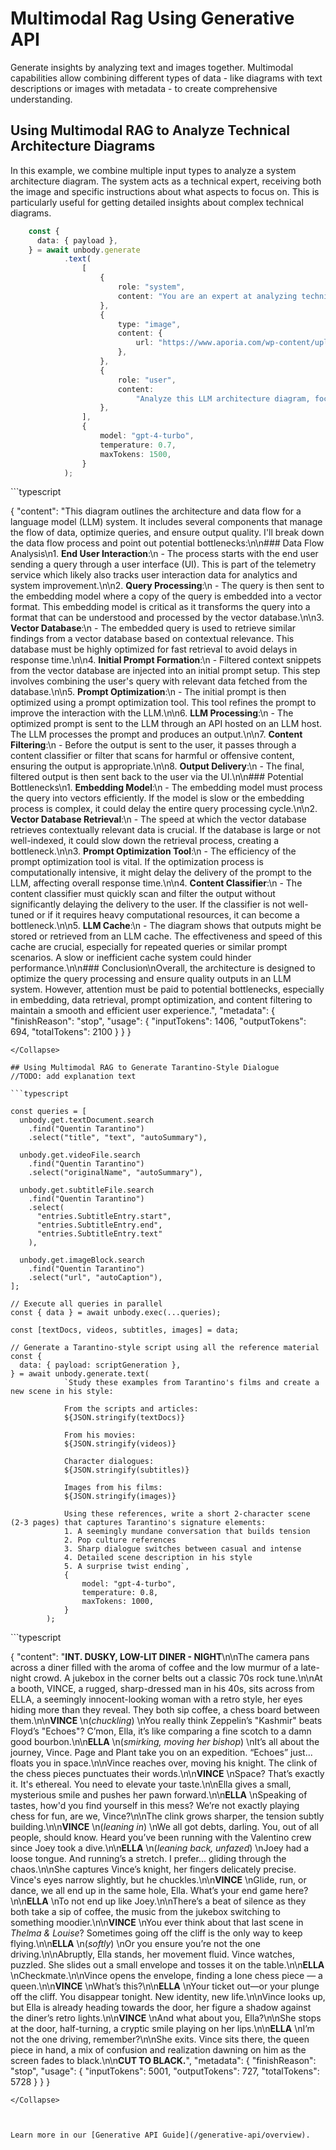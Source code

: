

# Multimodal Rag Using Generative API

Generate insights by analyzing text and images together. Multimodal capabilities allow combining different types of data - like diagrams with text descriptions or images with metadata - to create comprehensive understanding.

## Using Multimodal RAG to Analyze Technical Architecture Diagrams
In this example, we combine multiple input types to analyze a system architecture diagram. The system acts as a technical expert, receiving both the image and specific instructions about what aspects to focus on. This is particularly useful for getting detailed insights about complex technical diagrams.

```typescript
    const {
      data: { payload },
    } = await unbody.generate
            .text(
                [
                    {
                        role: "system",
                        content: "You are an expert at analyzing technical diagrams.",
                    },
                    {
                        type: "image",
                        content: {
                            url: "https://www.aporia.com/wp-content/uploads/2024/02/image-4.png",
                        },
                    },
                    {
                        role: "user",
                        content:
                            "Analyze this LLM architecture diagram, focusing on data flow and bottlenecks.",
                    },
                ],
                {
                    model: "gpt-4-turbo",
                    temperature: 0.7,
                    maxTokens: 1500,
                }
            );
```

<Collapse title="Response">
```typescript

{
    "content": "This diagram outlines the architecture and data flow for a language model (LLM) system. It includes several components that manage the flow of data, optimize queries, and ensure output quality. I'll break down the data flow process and point out potential bottlenecks:\n\n### Data Flow Analysis\n1. **End User Interaction**:\n   - The process starts with the end user sending a query through a user interface (UI). This is part of the telemetry service which likely also tracks user interaction data for analytics and system improvement.\n\n2. **Query Processing**:\n   - The query is then sent to the embedding model where a copy of the query is embedded into a vector format. This embedding model is critical as it transforms the query into a format that can be understood and processed by the vector database.\n\n3. **Vector Database**:\n   - The embedded query is used to retrieve similar findings from a vector database based on contextual relevance. This database must be highly optimized for fast retrieval to avoid delays in response time.\n\n4. **Initial Prompt Formation**:\n   - Filtered context snippets from the vector database are injected into an initial prompt setup. This step involves combining the user's query with relevant data fetched from the database.\n\n5. **Prompt Optimization**:\n   - The initial prompt is then optimized using a prompt optimization tool. This tool refines the prompt to improve the interaction with the LLM.\n\n6. **LLM Processing**:\n   - The optimized prompt is sent to the LLM through an API hosted on an LLM host. The LLM processes the prompt and produces an output.\n\n7. **Content Filtering**:\n   - Before the output is sent to the user, it passes through a content classifier or filter that scans for harmful or offensive content, ensuring the output is appropriate.\n\n8. **Output Delivery**:\n   - The final, filtered output is then sent back to the user via the UI.\n\n### Potential Bottlenecks\n1. **Embedding Model**:\n   - The embedding model must process the query into vectors efficiently. If the model is slow or the embedding process is complex, it could delay the entire query processing cycle.\n\n2. **Vector Database Retrieval**:\n   - The speed at which the vector database retrieves contextually relevant data is crucial. If the database is large or not well-indexed, it could slow down the retrieval process, creating a bottleneck.\n\n3. **Prompt Optimization Tool**:\n   - The efficiency of the prompt optimization tool is vital. If the optimization process is computationally intensive, it might delay the delivery of the prompt to the LLM, affecting overall response time.\n\n4. **Content Classifier**:\n   - The content classifier must quickly scan and filter the output without significantly delaying the delivery to the user. If the classifier is not well-tuned or if it requires heavy computational resources, it can become a bottleneck.\n\n5. **LLM Cache**:\n   - The diagram shows that outputs might be stored or retrieved from an LLM cache. The effectiveness and speed of this cache are crucial, especially for repeated queries or similar prompt scenarios. A slow or inefficient cache system could hinder performance.\n\n### Conclusion\nOverall, the architecture is designed to optimize the query processing and ensure quality outputs in an LLM system. However, attention must be paid to potential bottlenecks, especially in embedding, data retrieval, prompt optimization, and content filtering to maintain a smooth and efficient user experience.",
    "metadata": {
        "finishReason": "stop",
        "usage": {
            "inputTokens": 1406,
            "outputTokens": 694,
            "totalTokens": 2100
        }
    }
}
```
</Collapse>

## Using Multimodal RAG to Generate Tarantino-Style Dialogue
//TODO: add explanation text

```typescript

const queries = [
  unbody.get.textDocument.search
    .find("Quentin Tarantino")
    .select("title", "text", "autoSummary"),

  unbody.get.videoFile.search
    .find("Quentin Tarantino")
    .select("originalName", "autoSummary"),

  unbody.get.subtitleFile.search
    .find("Quentin Tarantino")
    .select(
      "entries.SubtitleEntry.start",
      "entries.SubtitleEntry.end",
      "entries.SubtitleEntry.text"
    ),

  unbody.get.imageBlock.search
    .find("Quentin Tarantino")
    .select("url", "autoCaption"),
];

// Execute all queries in parallel
const { data } = await unbody.exec(...queries);

const [textDocs, videos, subtitles, images] = data;

// Generate a Tarantino-style script using all the reference material
const {
  data: { payload: scriptGeneration },
} = await unbody.generate.text(
            `Study these examples from Tarantino's films and create a new scene in his style:

            From the scripts and articles:
            ${JSON.stringify(textDocs)}

            From his movies:
            ${JSON.stringify(videos)}

            Character dialogues:
            ${JSON.stringify(subtitles)}

            Images from his films:
            ${JSON.stringify(images)}

            Using these references, write a short 2-character scene (2-3 pages) that captures Tarantino's signature elements:
            1. A seemingly mundane conversation that builds tension
            2. Pop culture references
            3. Sharp dialogue switches between casual and intense
            4. Detailed scene description in his style
            5. A surprise twist ending`,
            {
                model: "gpt-4-turbo",
                temperature: 0.8,
                maxTokens: 1000,
            }
        );
```

<Collapse title="Response">
```typescript

{
    "content": "**INT. DUSKY, LOW-LIT DINER - NIGHT**\n\nThe camera pans across a diner filled with the aroma of coffee and the low murmur of a late-night crowd. A jukebox in the corner belts out a classic 70s rock tune.\n\nAt a booth, VINCE, a rugged, sharp-dressed man in his 40s, sits across from ELLA, a seemingly innocent-looking woman with a retro style, her eyes hiding more than they reveal. They both sip coffee, a chess board between them.\n\n**VINCE**  \n(*chuckling*)  \nYou really think Zeppelin’s \"Kashmir\" beats Floyd’s \"Echoes\"? C’mon, Ella, it’s like comparing a fine scotch to a damn good bourbon.\n\n**ELLA**  \n(*smirking, moving her bishop*)  \nIt’s all about the journey, Vince. Page and Plant take you on an expedition. “Echoes” just... floats you in space.\n\nVince reaches over, moving his knight. The clink of the chess pieces punctuates their words.\n\n**VINCE**  \nSpace? That’s exactly it. It's ethereal. You need to elevate your taste.\n\nElla gives a small, mysterious smile and pushes her pawn forward.\n\n**ELLA**  \nSpeaking of tastes, how'd you find yourself in this mess? We’re not exactly playing chess for fun, are we, Vince?\n\nThe clink grows sharper, the tension subtly building.\n\n**VINCE**  \n(*leaning in*)  \nWe all got debts, darling. You, out of all people, should know. Heard you’ve been running with the Valentino crew since Joey took a dive.\n\n**ELLA**  \n(*leaning back, unfazed*)  \nJoey had a loose tongue. And running’s a stretch. I prefer... gliding through the chaos.\n\nShe captures Vince’s knight, her fingers delicately precise. Vince's eyes narrow slightly, but he chuckles.\n\n**VINCE**  \nGlide, run, or dance, we all end up in the same hole, Ella. What’s your end game here?\n\n**ELLA**  \nTo not end up like Joey.\n\nThere’s a beat of silence as they both take a sip of coffee, the music from the jukebox switching to something moodier.\n\n**VINCE**  \nYou ever think about that last scene in *Thelma & Louise*? Sometimes going off the cliff is the only way to keep flying.\n\n**ELLA**  \n(*softly*)  \nOr you ensure you’re not the one driving.\n\nAbruptly, Ella stands, her movement fluid. Vince watches, puzzled. She slides out a small envelope and tosses it on the table.\n\n**ELLA**  \nCheckmate.\n\nVince opens the envelope, finding a lone chess piece — a queen.\n\n**VINCE**  \nWhat’s this?\n\n**ELLA**  \nYour ticket out—or your plunge off the cliff. You disappear tonight. New identity, new life.\n\nVince looks up, but Ella is already heading towards the door, her figure a shadow against the diner’s retro lights.\n\n**VINCE**  \nAnd what about you, Ella?\n\nShe stops at the door, half-turning, a cryptic smile playing on her lips.\n\n**ELLA**  \nI’m not the one driving, remember?\n\nShe exits. Vince sits there, the queen piece in hand, a mix of confusion and realization dawning on him as the screen fades to black.\n\n**CUT TO BLACK.**",
    "metadata": {
        "finishReason": "stop",
        "usage": {
            "inputTokens": 5001,
            "outputTokens": 727,
            "totalTokens": 5728
        }
    }
}
```
</Collapse>



Learn more in our [Generative API Guide](/generative-api/overview).



